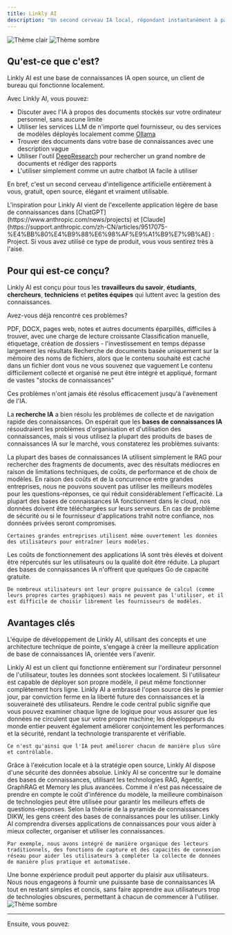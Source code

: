 ```yaml
---
title: Linkly AI
description: "Un second cerveau IA local, répondant instantanément à partir de vos fichiers."
---
```


<img
  className="block dark:hidden"
  src="/images/hero-light-fr.webp"
  alt="Thème clair"
/>
<img
  className="hidden dark:block"
  src="/images/hero-dark-fr.webp"
  alt="Thème sombre"
/>

## Qu'est-ce que c'est?

Linkly AI est une base de connaissances IA open source, un client de bureau qui fonctionne localement.

Avec Linkly AI, vous pouvez:

- Discuter avec l'IA à propos des documents stockés sur votre ordinateur personnel, sans aucune limite
- Utiliser les services LLM de n'importe quel fournisseur, ou des services de modèles déployés localement comme [Ollama](https://ollama.com/)
- Trouver des documents dans votre base de connaissances avec une description vague
- Utiliser l'outil [DeepResearch](https://openai.com/index/introducing-deep-research/) pour rechercher un grand nombre de documents et rédiger des rapports
- L'utiliser simplement comme un autre chatbot IA facile à utiliser

En bref, c'est un second cerveau d'intelligence artificielle entièrement à vous, gratuit, open source, élégant et vraiment utilisable.

<Tip>
  L'inspiration pour Linkly AI vient de l'excellente application légère de base de connaissances dans [ChatGPT](https://www.anthropic.com/news/projects)
  et
  [Claude](https://support.anthropic.com/zh-CN/articles/9517075-%E4%BB%80%E4%B9%88%E6%98%AF%E9%A1%B9%E7%9B%AE) : Project.
  Si vous avez utilisé ce type de produit, vous vous sentirez très à l'aise.
</Tip>

## Pour qui est-ce conçu?

Linkly AI est conçu pour tous les **travailleurs du savoir**, **étudiants**, **chercheurs**, **techniciens** et **petites équipes** qui luttent avec la gestion des connaissances.

Avez-vous déjà rencontré ces problèmes?

<CardGroup cols={2}>
  <Card title="Prolifération de fragments d'information" icon="file-lines" iconType="duotone">
    PDF, DOCX, pages web, notes et autres documents éparpillés, difficiles à trouver, avec une charge de lecture croissante
  </Card>
  <Card title="Organisation des connaissances chronophage" icon="folder-tree" iconType="duotone">
    Classification manuelle, étiquetage, création de dossiers - l'investissement en temps dépasse largement les résultats
  </Card>
  <Card title="Recherche inefficace" icon="magnifying-glass" iconType="duotone">
    Recherche de documents basée uniquement sur la mémoire des noms de fichiers, alors que le contenu souhaité est caché dans un fichier dont vous ne vous souvenez que vaguement
  </Card>
  <Card title="Difficulté d'utilisation des connaissances, devenant un 'hamster de connaissances'" icon="box-archive" iconType="duotone">
    Le contenu difficilement collecté et organisé ne peut être intégré et appliqué, formant de vastes "stocks de connaissances"
  </Card>
</CardGroup>

Ces problèmes n'ont jamais été résolus efficacement jusqu'à l'avènement de l'IA.

La **recherche IA** a bien résolu les problèmes de collecte et de navigation rapide des connaissances. On espérait que les **bases de connaissances IA** résoudraient les problèmes d'organisation et d'utilisation des connaissances, mais si vous utilisez la plupart des produits de bases de connaissances IA sur le marché, vous constaterez les problèmes suivants:

<AccordionGroup>
  <Accordion title="Réponses imprécises, hallucinations importantes">
    La plupart des bases de connaissances IA utilisent simplement le RAG pour rechercher des fragments de documents, avec des résultats médiocres en raison de limitations techniques, de coûts, de performance et de choix de modèles.
  </Accordion>
  <Accordion title="Choix de modèles limité">
    En raison des coûts et de la concurrence entre grandes entreprises, nous ne pouvons souvent pas utiliser les meilleurs modèles pour les questions-réponses, ce qui réduit considérablement l'efficacité.
  </Accordion>
  <Accordion title="Confidentialité des données préoccupante">
    La plupart des bases de connaissances IA fonctionnent dans le cloud, nos données doivent être téléchargées sur leurs serveurs. En cas de problème de sécurité ou si le fournisseur d'applications trahit notre confiance, nos données privées seront compromises.

    Certaines grandes entreprises utilisent même ouvertement les données des utilisateurs pour entraîner leurs modèles.

  </Accordion>
  <Accordion title="Capacité limitée, coûts élevés">
    Les coûts de fonctionnement des applications IA sont très élevés et doivent être répercutés sur les utilisateurs ou la qualité doit être réduite. La plupart des bases de connaissances IA n'offrent que quelques Go de capacité gratuite.
    
    De nombreux utilisateurs ont leur propre puissance de calcul (comme leurs propres cartes graphiques) mais ne peuvent pas l'utiliser, et il est difficile de choisir librement les fournisseurs de modèles.
  </Accordion>
</AccordionGroup>

## Avantages clés

L'équipe de développement de Linkly AI, utilisant des concepts et une architecture technique de pointe, s'engage à créer la meilleure application de base de connaissances IA, orientée vers l'avenir.

<CardGroup cols={1}>
  <Card title="Priorité au local" icon="laptop" horizontal="horizontal" iconType="duotone">
    Linkly AI est un client qui fonctionne entièrement sur l'ordinateur personnel de l'utilisateur, toutes les données sont stockées localement. Si l'utilisateur est capable de déployer son propre modèle, il peut même fonctionner complètement hors ligne.
  </Card>
  <Card title="Open source" icon="github" horizontal="horizontal" iconType="duotone">
    Linkly AI a embrassé l'open source dès le premier jour, par conviction ferme en la liberté future des connaissances et la souveraineté des utilisateurs. Rendre le code central public signifie que vous pouvez examiner chaque ligne de logique pour vous assurer que les données ne circulent que sur votre propre machine; les développeurs du monde entier peuvent également améliorer conjointement les performances et la sécurité, rendant la technologie transparente et vérifiable.

    Ce n'est qu'ainsi que l'IA peut améliorer chacun de manière plus sûre et contrôlable.

  </Card>
  <Card title="Sécurité des données" icon="shield-check" horizontal="horizontal" iconType="duotone">
    Grâce à l'exécution locale et à la stratégie open source, Linkly AI dispose d'une sécurité des données absolue.
  </Card>
  <Card title="Plus précis" icon="bullseye" horizontal="horizontal" iconType="duotone">
    Linkly AI se concentre sur le domaine des bases de connaissances, utilisant les technologies RAG, Agentic, GraphRAG et Memory les plus avancées. Comme il n'est pas nécessaire de prendre en compte le coût d'inférence du modèle, la meilleure combinaison de technologies peut être utilisée pour garantir les meilleurs effets de questions-réponses.
  </Card>
  <Card title="Applications de connaissances riches" icon="brain" horizontal="horizontal" iconType="duotone">
    Selon la théorie de la pyramide de connaissances DIKW, les gens créent des bases de connaissances pour les utiliser. Linkly AI comprendra diverses applications de connaissances pour vous aider à mieux collecter, organiser et utiliser les connaissances.

    Par exemple, nous avons intégré de manière organique des lecteurs traditionnels, des fonctions de capture et des capacités de connexion réseau pour aider les utilisateurs à compléter la collecte de données de manière plus pratique et automatisée.

  </Card>
  <Card title="Expérience utilisateur de premier ordre" icon="star" horizontal="horizontal" iconType="duotone">
    Une bonne expérience produit peut apporter du plaisir aux utilisateurs. Nous nous engageons à fournir une puissante base de connaissances IA tout en restant simples et concis, sans faire apprendre aux utilisateurs trop de technologies obscures, permettant à chacun de commencer à l'utiliser.
  </Card>
</CardGroup>
<Frame>
<img
  className=""
  src="/images/gallery01.webp"
  alt="Thème sombre"
/>
</Frame>

---

Ensuite, vous pouvez:

<CardGroup cols={2}>
  <Card
    title="Comment commencer à utiliser?"
    icon="plane"
    iconType="duotone"
    horizontal="horizontal"
  ></Card>
  <Card
    title="Rejoindre la liste d'attente"
    icon="hourglass-start"
    iconType="duotone"
    horizontal="horizontal"
  ></Card>
</CardGroup> 